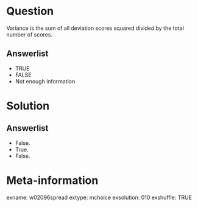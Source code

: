 Question
========
Variance is the sum of all deviation scores squared divided by the total number of scores.

Answerlist
----------
* TRUE
* FALSE
* Not enough information


Solution
========

Answerlist
----------
* False.
* True.
* False.


Meta-information
================
exname: w02096spread
extype: mchoice
exsolution: 010
exshuffle: TRUE